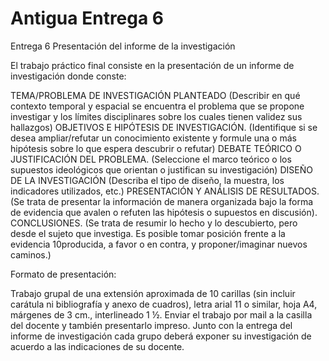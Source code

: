 # Antigua Entrega 6

Entrega 6
Presentación del informe de la investigación


El trabajo práctico final consiste en la presentación de un informe de investigación donde conste:

TEMA/PROBLEMA DE INVESTIGACIÓN PLANTEADO (Describir en qué contexto temporal y espacial se encuentra el problema que se propone investigar y los límites disciplinares sobre los cuales tienen validez sus hallazgos)
OBJETIVOS E HIPÓTESIS DE INVESTIGACIÓN. (Identifique si se desea ampliar/refutar un conocimiento existente y formule una o más hipótesis sobre lo que espera descubrir o refutar)
DEBATE TEÓRICO O JUSTIFICACIÓN DEL PROBLEMA. (Seleccione el marco teórico o los supuestos ideológicos que orientan o justifican su investigación)
DISEÑO DE LA INVESTIGACIÓN (Describa el tipo de diseño, la muestra, los indicadores utilizados, etc.)
PRESENTACIÓN Y ANÁLISIS DE RESULTADOS. (Se trata de presentar la información de manera organizada bajo la forma de evidencia que avalen o refuten las hipótesis o supuestos en discusión).
CONCLUSIONES. (Se trata de resumir lo hecho y lo descubierto, pero desde el sujeto que investiga. Es posible tomar posición frente a la evidencia 10producida, a favor o en contra, y proponer/imaginar nuevos caminos.)



Formato de presentación:

Trabajo grupal de una extensión aproximada de 10 carillas (sin incluir carátula ni bibliografía y anexo de cuadros), letra arial 11 o similar, hoja A4, márgenes de 3 cm., interlineado 1 ½.
Enviar el trabajo por mail a la casilla del docente y también presentarlo impreso.
Junto con la entrega del informe de investigación cada grupo deberá exponer su investigación de acuerdo a las indicaciones de su docente.
